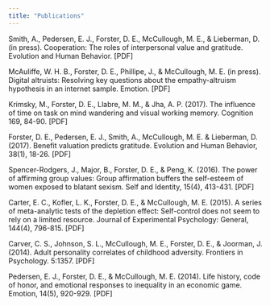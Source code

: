 ```yaml
---
title: "Publications"
---
```


Smith, A., Pedersen, E. J., Forster, D. E., McCullough, M. E., & Lieberman, D. (in press). Cooperation: The roles of interpersonal value and gratitude. Evolution and Human Behavior. [PDF]

McAuliffe, W. H. B., Forster, D. E., Phillipe, J., & McCullough, M. E. (in press). Digital altruists: Resolving key questions about the empathy-altruism hypothesis in an internet sample. Emotion. [PDF]

Krimsky, M., Forster, D. E., Llabre, M. M., & Jha, A. P. (2017). The influence of time on task on mind wandering and visual working memory. Cognition 169, 84-90. [PDF]

Forster, D. E., Pedersen, E. J., Smith, A., McCullough, M. E. & Lieberman, D. (2017). Benefit valuation predicts gratitude. Evolution and Human Behavior, 38(1), 18-26. [PDF]

Spencer-Rodgers, J., Major, B., Forster, D. E., & Peng, K. (2016). The power of affirming group values: Group affirmation buffers the self-esteem of women exposed to blatant sexism. Self and Identity, 15(4), 413-431. [PDF]

Carter, E. C., Kofler, L. K., Forster, D. E., & McCullough, M. E. (2015). A series of meta-analytic tests of the depletion effect: Self-control does not seem to rely on a limited resource. Journal of Experimental Psychology: General, 144(4), 796-815. [PDF]

Carver, C. S., Johnson, S. L., McCullough, M. E., Forster, D. E., & Joorman, J. (2014). Adult personality correlates of childhood adversity. Frontiers in Psychology. 5:1357. [PDF]

Pedersen, E. J., Forster, D. E., & McCullough, M. E. (2014). Life history, code of honor, and emotional responses to inequality in an economic game. Emotion, 14(5), 920-929. [PDF]